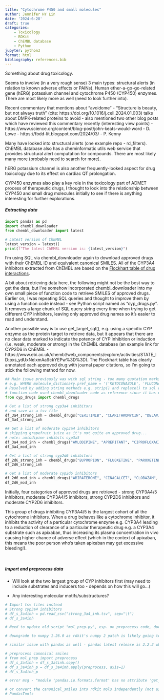 ```yaml
---
title: "Cytochrome P450 and small molecules"
author: Jennifer HY Lin
date: '2024-6-28'
draft: true
categories: 
    - Toxicology
    - RDKit
    - ChEMBL database
    - Python
jupyter: python3
format: html
bibliography: references.bib
---
```


Something about drug toxicology.

Seems to involve (in a very rough sense) 3 main types: structural alerts (in relation to known adverse effects or PAINs), Human ether-a-go-go-related gene (hERG) potassium channel and cytochrome P450 (CYP450) enzymes. There are most likely more as well (need to look further into).

Recent commentary that mentions about "avoidome" - "Structure is beauty, but not always truth" (cite: https://doi.org/10.1016/j.cell.2024.01.003) talks about DMPK-related proteins to avoid 
- also mentioned two other blog posts which have reviewed this commentary recently (interesting view points)
- https://www.science.org/content/blog-post/john-keats-would-word - D. Lowe
- https://fbdd-lit.blogspot.com/2024/03/ - P. Kenny

Many have looked into structural alerts (one example repo - rd_filters). ChEMBL database also has a cheminformatic utils web service that provides structural alert computation for compounds. There are most likely many more (probably need to search for more).

hERG potassium channel is also another frequently-looked aspect for drug toxicology due to its effect on cardiac QT prolongation.

CYP450 enzymes also play a key role in the toxicology part of ADMET process of therapeutic drugs, I thought to look into the relationship between CYP450 and small drug molecules initially to see if there is anything interesting for further explorations.

##### **Extracting data**

```python
import pandas as pd
import chembl_downloader
from chembl_downloader import latest
```

```python
# Latest version of ChEMBL
latest_version = latest()
print(f"The latest ChEMBL version is: {latest_version}")
```

I'm using SQL via chembl_downloader again to download approved drugs with their ChEMBL ID and equivalent canonical SMILES. All of the CYP3A4 inhibitors extracted from ChEMBL are based on the [Flockhart table of drug interactions](https://drug-interactions.medicine.iu.edu/MainTable.aspx).

A bit about retrieving data here, the following might not be the best way to get the data, but I've somehow incorporated chembl_downloader into my own small piece of function code to retrieve SMILES of approved drugs. Earlier on, I was repeating SQL queries and thought to improve them by using a function code instead - see Python script named as "cyp_drugs.py". It removes a large chunk of SQL query string every time when trying to get different CYP inhibitors, leaving only approved drug names so it's easier to read and understand.

Another possible way is to use get_target_sql(), e.g. using a specific CYP enzyme as the protein target to retrieve data, but it appears that there are no clear data marked to indicate the potency of CYP inhibition or induction (i.e. weak, moderate or strong) in the ChEMBL database (an example link for CYP2D6 in ChEMBL - https://www.ebi.ac.uk/chembl/web_components/explore/activities/STATE_ID:pxs_ydUxNelxmAa9ckYEPw%3D%3D). The Flockhart table has clearly annotated each approved drug with journal paper citations, so I'm going to stick the following method for now.

```python
## Main issue previously was with sql string - too many quotation marks!
# e.g. WHERE molecule_dictionary.pref_name = '('KETOCONAZOLE', 'FLUCONAZOLE')'': near "KETOCONAZOLE": syntax error
# Resolved by adding string methods e.g. strip() and replace() to sql query string
# function code used chembl_downloader code as reference since it has no particular function to select drugs this way yet
from cyp_drugs import chembl_drugs

# Get a list of strong cyp3a4 inhibitors
# and save as a tsv file
df_3a4_strong_inh = chembl_drugs("CERITINIB", "CLARITHROMYCIN", "DELAVIRIDINE", "IDELALISIB", "INDINAVIR", "ITRACONAZOLE", "KETOCONAZOLE", "MIBEFRADIL", "NEFAZODONE", "NELFINAVIR", "RIBOCICLIB", "RITONAVIR", "SAQUINAVIR", "TELAPREVIR", "TELITHROMYCIN", "TUCATINIB", "VORICONAZOLE", file_name="strong_3a4_inh")
df_3a4_strong_inh
```

```python
## Get a list of moderate cyp3a4 inhibitors
# skipping grapefruit juice as it's not quite an approved drug...
# note: amlodipine inhibits cyp3a5
df_3a4_mod_inh = chembl_drugs("AMLODIPINE", "APREPITANT", "CIPROFLOXACIN", "CRIZOTINIB", "DILTIAZEM", "ERYTHROMYCIN", "FLUCONAZOLE", "IMATINIB", "LETERMOVIR", "NETUPITANT", "VERAPAMIL", file_name="mod_3a4_inh")
df_3a4_mod_inh
```

```python
# Get a list of strong cyp2d6 inhibitors
df_2d6_strong_inh = chembl_drugs("BUPROPION", "FLUOXETINE", "PAROXETINE", "QUINIDINE", file_name="strong_2d6_inh")
df_2d6_strong_inh
```

```python
# Get a list of moderate cyp2d6 inhibitors
df_2d6_mod_inh = chembl_drugs("ABIRATERONE", "CINACALCET", "CLOBAZAM", "DOXEPIN", "DULOXETINE", "HALOFANTRINE", "LORCASERIN", "MOCLOBEMIDE", "ROLAPITANT", "TERBINAFINE", file_name="mod_2d6_inh")
df_2d6_mod_inh
```

Initially, four categories of approved drugs are retrieved - strong CYP3A4/5 inhibitors, moderate CYP3A4/5 inhibitors, strong CYP2D6 inhibitors and moderate CYP2D6 inhibitors.

This group of drugs inhibiting CYP3A4/5 is the largest cohort of all the cytochrome inhibitors. When a drug behaves like a cytochrome inhibitor, it inhibits the activity of a particular cytochrome enzyme e.g. CYP3A4 leading to a reduction of clearance of a particular therapeutic drug e.g. a CYP3A4 substrate such as apixaban, thus increasing its plasma concentration in vivo causing higher chance of adverse effect (which in the context of apixaban, this means the poor person who's taken apixaban may get excessive bleeding!).

<br>

##### **Import and preprocess data**

* Will look at the two largest group of CYP inhibitors first (may need to include substrates and inducers too - depends on how this will go...)

* Any interesting molecular motifs/substructures?

```python
# Import tsv files instead
# Strong cyp3a4 inhibitors
# df_s_3a4inh = pd.read_csv("strong_3a4_inh.tsv", sep="\t")
# df_s_3a4inh
```


```python
# Need to update old script "mol_prep.py", esp. on preprocess code, due to recent numpy update! 

# downgrade to numpy 1.26.0 as rdkit's numpy 2 patch is likely going to be included in the next release only (GitHub issue: https://github.com/rdkit/rdkit/pull/7531)

# similar issue with pandas as well - pandas latest release is 2.2.2 which is compatible with numpy 2 - to downgrade version as well

# preprocess canonical smiles 
# from mol_prep import preprocess
# df_s_3a4inh = df_s_3a4inh.copy()
# df_s_3a4inh_p = df_s_3a4inh.apply(preprocess, axis=1)
# df_s_3a4inh_p

# error msg - "module 'pandas.io.formats.format' has no attribute 'get_adjustment'" - could be to do with rdkit's pandastool """ Monkey patch an RDKit method of Chem.Mol and pandas """ where something's not right...

# or convert the canonical_smiles into rdkit mols independently (not using preprocess function) 
# PandasTools
```